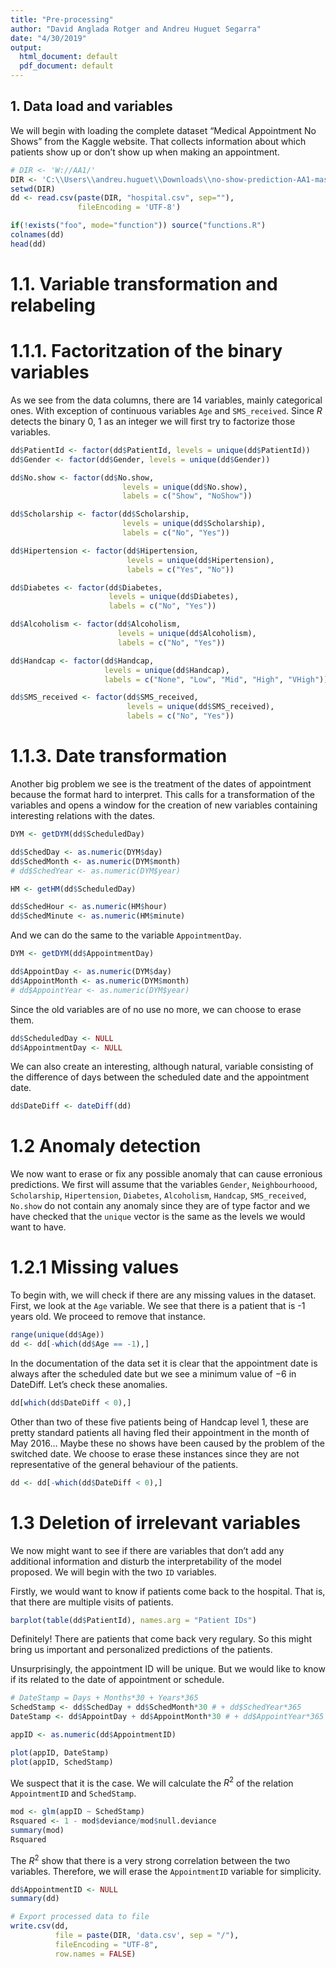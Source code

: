 ---
title: "Pre-processing"
author: "David Anglada Rotger and Andreu Huguet Segarra"
date: "4/30/2019"
output:
  html_document: default
  pdf_document: default
---

## 1. Data load and variables

We will begin with loading the complete dataset "Medical Appointment No Shows" from the Kaggle website. That collects information about which patients show up or don't show up when making an appointment.

```{r}
# DIR <- 'W://AA1/'
DIR <- 'C:\\Users\\andreu.huguet\\Downloads\\no-show-prediction-AA1-master\\'
setwd(DIR)
dd <- read.csv(paste(DIR, "hospital.csv", sep=""),
               fileEncoding = 'UTF-8')
```

```{r}
if(!exists("foo", mode="function")) source("functions.R")
colnames(dd)
head(dd)
```

# 1.1. Variable transformation and relabeling

# 1.1.1. Factoritzation of the binary variables

As we see from the data columns, there are 14 variables, mainly categorical ones. With exception of continuous variables $\texttt{Age}$ and $\texttt{SMS_received}$. Since $R$ detects the binary $0$, $1$ as an integer we will first try to factorize those variables.

```{r}
dd$PatientId <- factor(dd$PatientId, levels = unique(dd$PatientId))
dd$Gender <- factor(dd$Gender, levels = unique(dd$Gender))

dd$No.show <- factor(dd$No.show,
                         levels = unique(dd$No.show),
                         labels = c("Show", "NoShow"))

dd$Scholarship <- factor(dd$Scholarship,
                         levels = unique(dd$Scholarship),
                         labels = c("No", "Yes"))

dd$Hipertension <- factor(dd$Hipertension,
                          levels = unique(dd$Hipertension),
                          labels = c("Yes", "No"))

dd$Diabetes <- factor(dd$Diabetes,
                      levels = unique(dd$Diabetes),
                      labels = c("No", "Yes"))

dd$Alcoholism <- factor(dd$Alcoholism,
                        levels = unique(dd$Alcoholism),
                        labels = c("No", "Yes"))

dd$Handcap <- factor(dd$Handcap,
                     levels = unique(dd$Handcap),
                     labels = c("None", "Low", "Mid", "High", "VHigh"))

dd$SMS_received <- factor(dd$SMS_received,
                          levels = unique(dd$SMS_received),
                          labels = c("No", "Yes"))
```

# 1.1.3. Date transformation

Another big problem we see is the treatment of the dates of appointment because the format hard to interpret. This calls for a transformation of the variables and opens a window for the creation of new variables containing interesting relations with the dates.

```{r}
DYM <- getDYM(dd$ScheduledDay)

dd$SchedDay <- as.numeric(DYM$day)
dd$SchedMonth <- as.numeric(DYM$month)
# dd$SchedYear <- as.numeric(DYM$year)

HM <- getHM(dd$ScheduledDay)

dd$SchedHour <- as.numeric(HM$hour)
dd$SchedMinute <- as.numeric(HM$minute)
```

And we can do the same to the variable $\texttt{AppointmentDay}$.

```{r}
DYM <- getDYM(dd$AppointmentDay)

dd$AppointDay <- as.numeric(DYM$day)
dd$AppointMonth <- as.numeric(DYM$month)
# dd$AppointYear <- as.numeric(DYM$year)
```

Since the old variables are of no use no more, we can choose to erase them.

```{r}
dd$ScheduledDay <- NULL
dd$AppointmentDay <- NULL
```

We can also create an interesting, although natural, variable consisting of the difference of days between the scheduled date and the appointment date.

```{r}
dd$DateDiff <- dateDiff(dd)
```

# 1.2 Anomaly detection

We now want to erase or fix any possible anomaly that can cause erronious predictions. We first will assume that the variables $\texttt{Gender}$, $\texttt{Neighbourhoood}$, $\texttt{Scholarship}$, $\texttt{Hipertension}$, $\texttt{Diabetes}$, $\texttt{Alcoholism}$, $\texttt{Handcap}$, $\texttt{SMS_received}$, $\texttt{No.show}$ do not contain any anomaly since they are of type factor and we have checked that the $\texttt{unique}$ vector is the same as the levels we would want to have.

# 1.2.1 Missing values

To begin with, we will check if there are any missing values in the dataset. First, we look at the $\texttt{Age}$ variable. We see that there is a patient that is -1 years old. We proceed to remove that instance.

```{r}
range(unique(dd$Age))
dd <- dd[-which(dd$Age == -1),]
```

In the documentation of the data set it is clear that the appointment date is always after the scheduled date but we see a minimum value of $-6$ in DateDiff. Let's check these anomalies.

```{r}
dd[which(dd$DateDiff < 0),]
```

Other than two of these five patients being of Handcap level 1, these are pretty standard patients all having fled their appointment in the month of May 2016... Maybe these no shows have been caused by the problem of the switched date. We choose to erase these instances since they are not representative of the general behaviour of the patients.

```{r}
dd <- dd[-which(dd$DateDiff < 0),]
```

# 1.3 Deletion of irrelevant variables

We now might want to see if there are variables that don't add any additional information and disturb the interpretability of the model proposed. We will begin with the two $\texttt{ID}$ variables.

Firstly, we would want to know if patients come back to the hospital. That is, that there are multiple visits of patients.

```{r}
barplot(table(dd$PatientId), names.arg = "Patient IDs")
```

Definitely! There are patients that come back very regulary. So this might bring us important and personalized predictions of the patients.

Unsurprisingly, the appointment ID will be unique. But we would like to know if its related to the date of appointment or schedule.

```{r}
# DateStamp = Days + Months*30 + Years*365
SchedStamp <- dd$SchedDay + dd$SchedMonth*30 # + dd$SchedYear*365
DateStamp <- dd$AppointDay + dd$AppointMonth*30 # + dd$AppointYear*365

appID <- as.numeric(dd$AppointmentID)

plot(appID, DateStamp)
plot(appID, SchedStamp)
```

We suspect that it is the case. We will calculate the $R^2$ of the relation $\texttt{AppointmentID}$ and $\texttt{SchedStamp}$.

```{r}
mod <- glm(appID ~ SchedStamp)
Rsquared <- 1 - mod$deviance/mod$null.deviance
summary(mod)
Rsquared
```

The $R^2$ show that there is a very strong correlation between the two variables. Therefore, we will erase the $\texttt{AppointmentID}$ variable for simplicity.

```{r}
dd$AppointmentID <- NULL
summary(dd)

# Export processed data to file 
write.csv(dd,
          file = paste(DIR, 'data.csv', sep = "/"),
          fileEncoding = "UTF-8",
          row.names = FALSE)
```